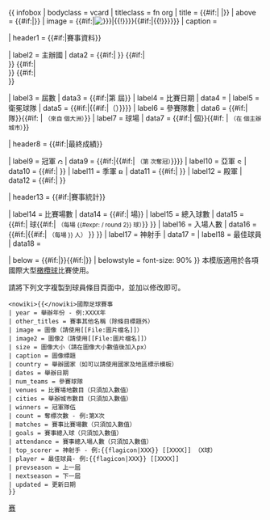 {{ infobox
| bodyclass  = vcard
| titleclass = fn org
| title      = {{#if:{{{tourney_name|}}}|{{{year|}}} {{{tourney_name|}}} <includeonly>|{{PAGENAME}}</includeonly>}}
| above      = {{#if:{{{other_titles|}}}|<small>{{{other_titles|}}}</small>}}
| image      = {{#if:{{{image|}}}|[[File:{{{image}}}{{#if:{{{size|}}}|{{!}}{{{size}}}}}{{#if:{{{caption|}}}|{{!}}{{{caption}}}}}]]}}
| caption    = {{{caption|}}}

| header1    = {{#if:{{{country|}}}{{{dates|}}}{{{city|}}}{{{num_teams|}}}{{{venues|}}}|賽事資料}}

| label2     = 主辦國
| data2      = {{#if:{{{country|}}}|{{flag|{{{country|}}}|{{{country-flagvar|}}} }} }}<!--
  -->{{#if:{{{country2|}}}|<br />{{flag|{{{country2|}}}|{{{country2-flagvar|}}} }} }}<!--
  -->{{#if:{{{country3|}}}|<br />{{flag|{{{country3|}}}|{{{country3-flagvar|}}} }} }}<!--
  -->{{#if:{{{country4|}}}|<br />{{flag|{{{country4|}}}|{{{country4-flagvar|}}} }} }}

| label3     = 屆數
| data3      = {{#if:{{{num_season|}}}|第 {{{num_season|}}} 屆}}
| label4     = 比賽日期
| data4      = {{{dates|}}}
| label5     = 衛冕球隊
| data5      = {{#if:{{{title_holder|}}}|{{fb|{{{title_holder|}}}|{{{title_holder-flagvar|}}}}}{{#if:{{{result_th|}}}|（''{{{result_th|}}}''）}}}}
| label6     = 參賽隊數
| data6      = {{#if:{{{num_teams|}}}|{{{num_teams|}}} 隊}}{{#if: {{{confederations|}}}| <small>（來自 {{{confederations}}} 個大洲）</small>}}
| label7     = 球場
| data7      = {{#if:{{{venues|}}}|{{{venues|}}} 個}}{{#if:{{{cities|}}} | <small>（在 {{{cities}}} 個主辦城市）</small>}}

| header8    = {{#if:{{{champion|}}}{{{runner_up|}}}{{{3rd_place|}}}{{{4th_place|}}}|最終成績}}

| label9     = 冠軍 [[File:Gold medal blank.svg|10px]]
| data9      = {{#if:{{{champion|}}}|{{fb|{{{champion|}}}|{{{champion-flagvar|}}}}}{{#if:{{{count|}}}| <small>（第 {{{count|}}} 次奪冠）</small>}}}}
| label10    = 亞軍 [[File:Silver medal blank.svg|10px]]
| data10     = {{#if:{{{runner_up|}}}|{{fb|{{{runner_up|}}}|{{{runner_up-flagvar|}}}}} }}
| label11    = 季軍 [[File:Bronze medal blank.svg|10px]]
| data11     = {{#if:{{{3rd_place|}}}|{{fb|{{{3rd_place|}}}|{{{3rd_place-flagvar|}}}}} }}
| label12    = 殿軍
| data12     = {{#if:{{{4th_place|}}}|{{fb|{{{4th_place|}}}|{{{4th_place-flagvar|}}}}} }}

| header13   = {{#if:{{{matches|}}}{{{goals|}}}{{{attendance|}}}{{{top_scorer|}}}{{{MVP|}}}|賽事統計}}

| label14    = 比賽場數
| data14     = {{#if:{{{matches|}}}|{{{matches|}}} 場}}
| label15    = 總入球數
| data15     = {{#if:{{{goals|}}}|{{{goals}}} 球{{#if:{{{matches|}}}| <small>（每場 {{#expr: {{{goals|0}}} / {{{matches|1}}} round 2}} 球）</small>}} }}
| label16    = 入場人數
| data16     = {{#if:{{{attendance|}}}|{{formatnum: {{{attendance|0}}} 人}}{{#if:{{{matches|}}}| <small>（每場 {{formatnum: {{#expr: {{{attendance|0}}} / {{{matches|1}}} round 0}}}} 人）</small> }} }}
| label17    = 神射手
| data17     = {{{top_scorer|}}}
| label18    = 最佳球員
| data18     = {{{MVP|}}}

| below  = {{#if:{{{prevseason|}}}|{{align|left|← {{{prevseason|}}} }}}}{{#if:{{{nextseason|}}}|{{align|right|{{{nextseason|}}} → }}}}
| belowstyle = font-size: 90%
}}<noinclude>
本模版適用於各項國際大型[[橄欖球]]比賽使用。

請將下列文字複製到球員條目頁面中，並加以修改即可。
<pre>
<nowiki>{{</nowiki>國際足球賽事
| year = 舉辦年份 - 例:XXXX年
| other_titles = 賽事其他名稱（除條目標題外）
| image = 圖像（請使用[[File:圖片檔名]]）
| image2 = 圖像2（請使用[[File:圖片檔名]]）
| size = 圖像大小（請在圖像大小數值後加入px）
| caption = 圖像標題
| country = 舉辦國家（如可以請使用國家及地區標示模板）
| dates = 舉辦日期
| num_teams = 參賽球隊
| venues = 比賽場地數目（只須加入數值）
| cities = 舉辦城市數目（只須加入數值）
| winners = 冠軍隊伍
| count = 奪標次數 - 例:第X次
| matches = 賽事比賽場數（只須加入數值）
| goals = 賽事總入球（只須加入數值）
| attendance = 賽事總入場人數（只須加入數值）
| top_scorer = 神射手 - 例:{{flagicon|XXX}} [[XXXX]] （X球）
| player = 最佳球員- 例:{{flagicon|XXX}} [[XXXX]] 
| prevseason = 上一屆
| nextseason = 下一屆
| updated = 更新日期
}}
</pre>
[[Category:体育信息框模板|赛]]
</noinclude>